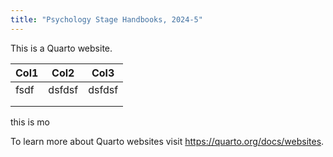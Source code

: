 ```yaml
---
title: "Psychology Stage Handbooks, 2024-5"
---
```


This is a Quarto website.

| Col1 | Col2   | Col3   |
|------|--------|--------|
| fsdf | dsfdsf | dsfdsf |
|      |        |        |
|      |        |        |

this is mo

To learn more about Quarto websites visit <https://quarto.org/docs/websites>.

